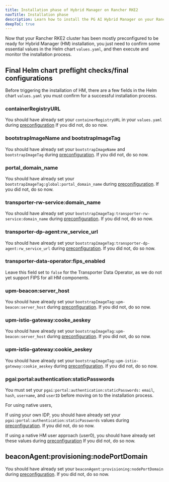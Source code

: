 ```yaml
---
title: Installation phase of Hybrid Manager on Rancher RKE2
navTitle: Installation phase
description: Learn how to install the PG AI Hybrid Manager on your Rancher RKE after it has been preconfigured.
deepToC: true
---
```


Now that your Rancher RKE2 cluster has been mostly preconfigured to be ready for Hybrid Manager (HM) installation, you just need to confirm some essential values in the Helm chart `values.yaml`, and then execute and monitor the installation process.

## Final Helm chart preflight checks/final configurations

Before triggering the installation of HM, there are a few fields in the Helm chart `values.yaml` you must confirm for a successful installation process.

### containerRegistryURL

You should have already set your `containerRegistryURL` in your `values.yaml` during [preconfiguration](product_docs/edb-postgres-ai/1.3/hybrid-manager/install/rancher/prerequisites/rke2cluster/#set-the-containerregistryurl-in-your-helm-chart)
If you did not, do so now.

### bootstrapImageName and bootstrapImageTag

You should have already set your `bootstrapImageName` and `bootstrapImageTag` during [preconfiguration](product_docs/edb-postgres-ai/1.3/hybrid-manager/install/rancher/prerequisites/rke2cluster/#initial-configuration-of-the-helm-chart).
If you did not, do so now.

### portal_domain_name

You should have already set your `bootstrapImageTag:global:portal_domain_name` during [preconifiguration](product_docs/edb-postgres-ai/1.3/hybrid-manager/install/rancher/prerequisites/rke2cluster/#dns-tls-and-application-configuration).
If you did not, do so now.

### transporter-rw-service:domain_name

You should have already set your `bootstrapImageTag:transporter-rw-service:domain_name` during [preconfiguration](product_docs/edb-postgres-ai/1.3/hybrid-manager/install/rancher/prerequisites/rke2cluster/#dns-tls-and-application-configuration).
If you did not, do so now.

### transporter-dp-agent:rw_service_url

You should have already set your `bootstrapImageTag:transporter-dp-agent:rw_service_url` during [preconfiguration](product_docs/edb-postgres-ai/1.3/hybrid-manager/install/rancher/prerequisites/rke2cluster/#dns-tls-and-application-configuration). 
If you did not, do so now.

### transporter-data-operator:fips_enabled

Leave this field set to `false` for the Transporter Data Operator, as we do not yet support FIPS for all HM components.

### upm-beacon:server_host

You should have already set your `bootstrapImageTag:upm-beacon:server_host` during [preconfiguration](product_docs/edb-postgres-ai/1.3/hybrid-manager/install/rancher/prerequisites/rke2cluster/#dns-tls-and-application-configuration).
If you did not, do so now.

### upm-istio-gateway:cooke_aeskey

You should have already set your `bootstrapImageTag:upm-beacon:server_host` during [preconfiguration](product_docs/edb-postgres-ai/1.3/hybrid-manager/install/rancher/prerequisites/rke2cluster/#dns-tls-and-application-configuration).
If you did not, do so now.

### upm-istio-gateway:cookie_aeskey

You should have already set your `bootstrapImageTag:upm-istio-gateway:cookie_aeskey` during [preconfiguration](product_docs/edb-postgres-ai/latest/hybrid-manager/install/rancher/prerequisites/rke2cluster/#update-the-helm-chart).
If you did not, do so now.

### pgai:portal:authentication:staticPasswords

You must set your `pgai:portal:authentication:staticPasswords:` `email`, `hash`, `username`, and `userID` before moving on to the installation process.

For using native users, 

If using your own IDP, you should have already set your `pgai:portal:authentication:staticPasswords` values during [preconfiguration](/product_docs/edb-postgres-ai/1.3/hybrid-manager/install/rancher/prerequisites/rke2cluster/#idp-setup).
If you did not, do so now.

If using a native HM user approach (user0), you should have already set these values during [preconfiguration](product_docs/edb-postgres-ai/1.3/hybrid-manager/install/rancher/prerequisites/rke2cluster/#user-identity-configuration)
If you did not, do so now.

## beaconAgent:provisioning:nodePortDomain

You should have already set your `beaconAgent:provisioning:nodePortDomain` during [preconfiguration](product_docs/edb-postgres-ai/1.3/hybrid-manager/install/rancher/prerequisites/rke2cluster/#load-balancer-or-node-port-configuration).
If you did not, do so now.